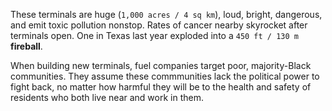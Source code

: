 These terminals are huge (`1,000 acres / 4 sq km`), loud, bright, dangerous, and emit toxic pollution nonstop. Rates of cancer nearby skyrocket after terminals open. One in Texas last year exploded into a `450 ft / 130 m` **fireball**.

When building new terminals, fuel companies target poor, majority-Black communities. They assume these commmunities lack the political power to fight back, no matter how harmful they will be to the health and safety of residents who both live near and work in them.
